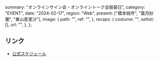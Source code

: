   summary: "オンラインサイン会・オンライントーク会振替日",
  category: "EVENT",
  date: "2024-02-17",
  region: "Web",
  present: ["橋本桃呼", "葉月紗蘭", "東山恵里沙"],
  image: {
    path: "",
    ref: "",
  },
  recaps: {
    costume: "",
    setlist: [],
    url: "",
  },
};

## リンク

- [公式スケジュール](https://takanenonadeshiko.jp/?p=1741)
